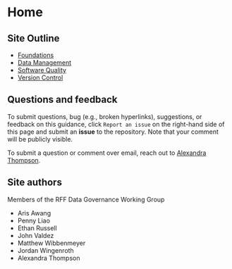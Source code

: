 # Home {.unnumbered}

## Site Outline
* [Foundations](./docs/foundations/index.qmd)
* [Data Management](./docs/data-management/index.qmd)
* [Software Quality](./docs/software/index.qmd)
* [Version Control](./docs/version-control/index.qmd)

## Questions and feedback

To submit questions, bug (e.g., broken hyperlinks), suggestions, or feedback on this guidance, click `Report an issue` on the right-hand side of this page and submit an __issue__ to the repository. Note that your comment will be publicly visible. 

To submit a question or comment over email, reach out to [Alexandra Thompson](mailto:thompson@rff.org).

## Site authors

Members of the RFF Data Governance Working Group

* Aris Awang
* Penny Liao
* Ethan Russell
* John Valdez
* Matthew Wibbenmeyer
* Jordan Wingenroth
* Alexandra Thompson